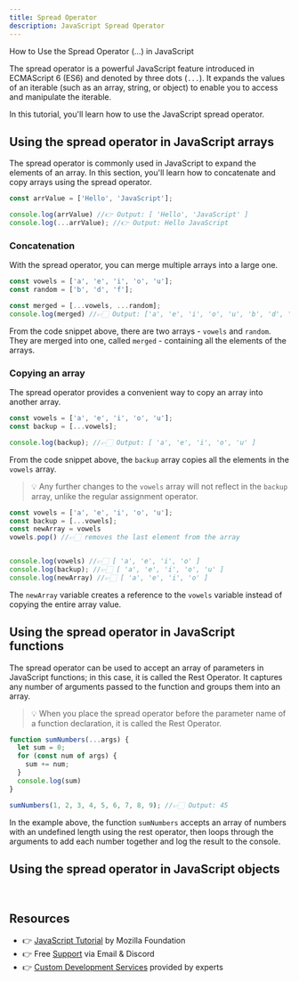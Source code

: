 ```yaml
---
title: Spread Operator
description: JavaScript Spread Operator
---
```



<SubHeading color='#25c2a0'>
	How to Use the Spread Operator (…) in JavaScript
</SubHeading>

The spread operator is a powerful JavaScript feature introduced in ECMAScript 6 (ES6) and denoted by three dots (`...`). It expands the values of an iterable (such as an array, string, or object) to enable you to access and manipulate the iterable. 

In this tutorial, you'll learn how to use the JavaScript spread operator.

## Using the spread operator in JavaScript arrays 
The spread operator is commonly used in JavaScript to expand the elements of an array. In this section, you'll learn how to concatenate and copy arrays using the spread operator. 

```js 
const arrValue = ['Hello', 'JavaScript'];

console.log(arrValue) //👉 Output: [ 'Hello', 'JavaScript' ]
console.log(...arrValue); //👉 Output: Hello JavaScript
``` 
### Concatenation
With the spread operator, you can merge multiple arrays into a large one. 
```js
const vowels = ['a', 'e', 'i', 'o', 'u'];
const random = ['b', 'd', 'f'];

const merged = [...vowels, ...random];
console.log(merged) //👉🏻 Output: ['a', 'e', 'i', 'o', 'u', 'b', 'd', 'f']
``` 
From the code snippet above, there are two arrays - `vowels` and `random`. They are merged into one, called `merged` - containing all the elements of the arrays. 

### Copying an array
The spread operator provides a convenient way to copy an array into another array. 
```js
const vowels = ['a', 'e', 'i', 'o', 'u'];
const backup = [...vowels];

console.log(backup); //👉🏻 Output: [ 'a', 'e', 'i', 'o', 'u' ]
``` 
From the code snippet above, the `backup` array copies all the elements in the `vowels` array. 

> 💡 Any further changes to the `vowels` array will not reflect in the `backup` array, unlike the regular assignment operator.

```js
const vowels = ['a', 'e', 'i', 'o', 'u'];
const backup = [...vowels];
const newArray = vowels
vowels.pop() //👉🏻 removes the last element from the array


console.log(vowels) //👉🏻 [ 'a', 'e', 'i', 'o' ]
console.log(backup); //👉🏻 [ 'a', 'e', 'i', 'o', 'u' ]
console.log(newArray) //👉🏻 [ 'a', 'e', 'i', 'o' ]
```
The `newArray` variable creates a reference to the `vowels` variable instead of copying the entire array value.

## Using the spread operator in JavaScript functions 
The spread operator can be used to accept an array of parameters in JavaScript functions; in this case, it is called the Rest Operator. It captures any number of arguments passed to the function and groups them into an array.

> 💡 When you place the spread operator before the parameter name of a function declaration, it is called the Rest Operator. 

```js 
function sumNumbers(...args) {
  let sum = 0;
  for (const num of args) {
    sum += num;
  }
  console.log(sum)
}

sumNumbers(1, 2, 3, 4, 5, 6, 7, 8, 9); //👉🏻 Output: 45
``` 
In the example above, the function `sumNumbers` accepts an array of numbers with an undefined length using the rest operator, then loops through the arguments to add each number together and log the result to the console. 

## Using the spread operator in JavaScript objects

<br />

## Resources

- 👉 [JavaScript Tutorial](https://developer.mozilla.org/en-US/docs/Web/JavaScript) by Mozilla Foundation
- 👉 Free [Support](https://appseed.us/support/) via Email & Discord
- 👉 [Custom Development Services](https://appseed.us/custom-development/) provided by experts

